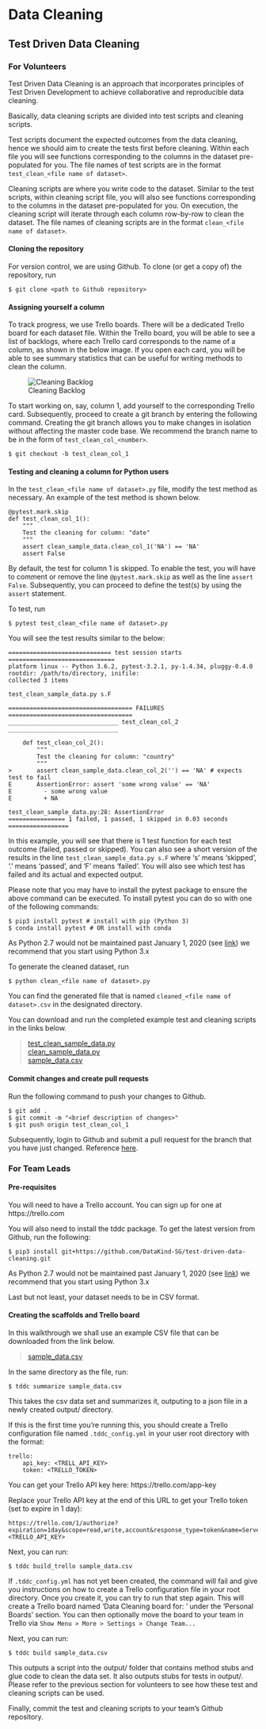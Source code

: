 # Data Cleaning

## Test Driven Data Cleaning
### For Volunteers
Test Driven Data Cleaning is an approach that incorporates principles of Test Driven Development to achieve collaborative and reproducible data cleaning.

Basically, data cleaning scripts are divided into test scripts and cleaning scripts.

Test scripts document the expected outcomes from the data cleaning, hence we should aim to create the tests first before cleaning. Within each file you will see functions corresponding to the columns in the dataset pre-populated for you. The file names of test scripts are in the format `test_clean_<file name of dataset>`.

Cleaning scripts are where you write code to the dataset. Similar to the test scripts, within cleaning script file, you will also see functions corresponding to the columns in the dataset pre-populated for you. On execution, the cleaning script will iterate through each column row-by-row to clean the dataset. The file names of cleaning scripts are in the format `clean_<file name of dataset>`.

#### Cloning the repository
For version control, we are using Github. To clone (or get a copy of) the repository, run 
```
$ git clone <path to Github repository>
```

#### Assigning yourself a column
To track progress, we use Trello boards. There will be a dedicated Trello board for each dataset file. Within the Trello board, you will be able to see a list of backlogs, where each Trello card corresponds to the name of a column, as shown in the below image. If you open each card, you will be able to see summary statistics that can be useful for writing methods to clean the column.

![Cleaning Backlog](resources/examples/tddc/trello_backlog_columns.png)

To start working on, say, column 1, add yourself to the corresponding Trello card. Subsequently, proceed to create a git branch by entering the following command. Creating the git branch allows you to make changes in isolation without affecting the master code base. We recommend the branch name to be in the form of `test_clean_col_<number>`.  

```
$ git checkout -b test_clean_col_1
```

#### Testing and cleaning a column for Python users
In the `test_clean_<file name of dataset>.py` file, modify the test method as necessary. An example of the test method is shown below.

```
@pytest.mark.skip
def test_clean_col_1():
    """
    Test the cleaning for column: "date"
    """
    assert clean_sample_data.clean_col_1('NA') == 'NA'
    assert False
```

By default, the test for column 1 is skipped. To enable the test, you will have to comment or remove the line `@pytest.mark.skip` as well as the line `assert False`. Subsequently, you can proceed to define the test(s) by using the `assert` statement.

To test, run 
```
$ pytest test_clean_<file name of dataset>.py
```

You will see the test results similar to the below:  
```
============================= test session starts ==============================
platform linux -- Python 3.6.2, pytest-3.2.1, py-1.4.34, pluggy-0.4.0
rootdir: /path/to/directory, inifile:
collected 3 items                                                               

test_clean_sample_data.py s.F

=================================== FAILURES ===================================
_______________________________ test_clean_col_2 _______________________________

    def test_clean_col_2():
        """
        Test the cleaning for column: "country"
        """
>       assert clean_sample_data.clean_col_2('') == 'NA' # expects test to fail
E       AssertionError: assert 'some wrong value' == 'NA'
E         - some wrong value
E         + NA

test_clean_sample_data.py:28: AssertionError
================ 1 failed, 1 passed, 1 skipped in 0.03 seconds =================
```

In this example, you will see that there is 1 test function for each test outcome (failed, passed or skipped). You can also see a short version of the results in the line `test_clean_sample_data.py s.F` where 's' means 'skipped', '.' means 'passed', and 'F' means 'failed'. You will also see which test has failed and its actual and expected output.

Please note that you may have to install the pytest package to ensure the above command can be executed. To install pytest you can do so with one of the following commands:
```
$ pip3 install pytest # install with pip (Python 3)
$ conda install pytest # OR install with conda
```

As Python 2.7 would not be maintained past January 1, 2020 (see [link](https://pythonclock.org/)) we recommend that you start using Python 3.x

To generate the cleaned dataset, run 
```
$ python clean_<file name of dataset>.py
```

You can find the generated file that is named `cleaned_<file name of dataset>.csv` in the designated directory.

You can download and run the completed example test and cleaning scripts in the links below.

> [test_clean_sample_data.py](https://github.com/DataKind-SG/chapter-one/blob/master/resources/examples/tddc/test_clean_sample_data.py)  
> [clean_sample_data.py](https://github.com/DataKind-SG/chapter-one/blob/master/resources/examples/tddc/clean_sample_data.py)  
> [sample_data.csv](https://github.com/DataKind-SG/chapter-one/blob/master/resources/examples/tddc/sample_data.csv)


#### Commit changes and create pull requests
Run the following command to push your changes to Github.  
```
$ git add .
$ git commit -m "<brief description of changes>"
$ git push origin test_clean_col_1
```

Subsequently, login to Github and submit a pull request for the branch that you have just changed. Reference [here](https://help.github.com/articles/creating-a-pull-request/).

### For Team Leads
#### Pre-requisites
You will need to have a Trello account. You can sign up for one at https://trello.com

You will also need to install the tddc package. To get the latest version from Github, run the following:
```
$ pip3 install git+https://github.com/DataKind-SG/test-driven-data-cleaning.git
```

As Python 2.7 would not be maintained past January 1, 2020 (see [link](https://pythonclock.org/)) we recommend that you start using Python 3.x

Last but not least, your dataset needs to be in CSV format.

#### Creating the scaffolds and Trello board
In this walkthrough we shall use an example CSV file that can be downloaded from the link below.

> [sample_data.csv](https://github.com/DataKind-SG/chapter-one/blob/master/resources/examples/tddc/sample_data.csv)

In the same directory as the file, run:

```
$ tddc summarize sample_data.csv
```

This takes the csv data set and summarizes it, outputing to a json file in a newly created output/ directory.

If this is the first time you're running this, you should create a Trello configuration file named `.tddc_config.yml` in your user root directory with the format:

```
trello:
    api_key: <TRELL_API_KEY>
    token: <TRELLO_TOKEN>
```

You can get your Trello API key here: https://trello.com/app-key

Replace your Trello API key at the end of this URL to get your Trello token (set to expire in 1 day):

```
https://trello.com/1/authorize?expiration=1day&scope=read,write,account&response_type=token&name=Server%20Token&key=<TRELLO_API_KEY>
```

Next, you can run:

```
$ tddc build_trello sample_data.csv
```

If `.tddc_config.yml` has not yet been created, the command will fail and give you instructions on how to create a Trello configuration file in your root directory.
Once you create it, you can try to run that step again. This will create a Trello board named 'Data Cleaning board for: <file name of dataset>' under the 'Personal Boards' section. You can then optionally move the board to your team in Trello via `Show Menu > More > Settings > Change Team...`

Next, you can run:

```
$ tddc build sample_data.csv
```

This outputs a script into the output/ folder that contains method stubs and glue code to clean the data set. It also outputs stubs for tests in output/. Please refer to the previous section for volunteers to see how these test and cleaning scripts can be used.

Finally, commit the test and cleaning scripts to your team's Github repository.
